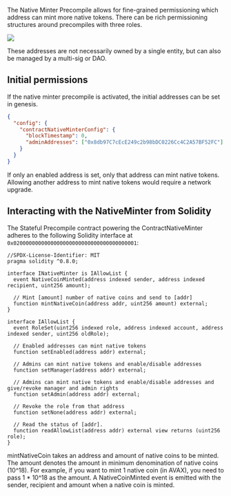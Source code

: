 
The Native Minter Precompile allows for fine-grained permissioning which address can mint more native tokens. There can be rich permissioning structures around precompiles with three roles. 

![](/common-images/evm-precompiles/allowlist-roles.png)

These addresses are not necessarily owned by a single entity, but can also be managed by a multi-sig or DAO.

## Initial permissions

If the native minter precompile is activated, the initial addresses can be set in genesis.

```json
{
  "config": {
    "contractNativeMinterConfig": {
      "blockTimestamp": 0,
      "adminAddresses": ["0x8db97C7cEcE249c2b98bDC0226Cc4C2A57BF52FC"]
    }
  }
}
```

If only an enabled address is set, only that address can mint native tokens. Allowing another address to mint native tokens would require a network upgrade.

## Interacting with the NativeMinter from Solidity

The Stateful Precompile contract powering the ContractNativeMinter adheres to the following Solidity interface at `0x0200000000000000000000000000000000000001`:

```solidity title="Native Minter"
//SPDX-License-Identifier: MIT
pragma solidity ^0.8.0;

interface INativeMinter is IAllowList {
  event NativeCoinMinted(address indexed sender, address indexed recipient, uint256 amount);

  // Mint [amount] number of native coins and send to [addr]
  function mintNativeCoin(address addr, uint256 amount) external;
}

interface IAllowList {
  event RoleSet(uint256 indexed role, address indexed account, address indexed sender, uint256 oldRole);

  // Enabled addresses can mint native tokens
  function setEnabled(address addr) external;  

  // Admins can mint native tokens and enable/disable addresses
  function setManager(address addr) external;
  
  // Admins can mint native tokens and enable/disable addresses and give/revoke manager and admin rights
  function setAdmin(address addr) external;

  // Revoke the role from that address
  function setNone(address addr) external;

  // Read the status of [addr].
  function readAllowList(address addr) external view returns (uint256 role);
}
```

mintNativeCoin takes an address and amount of native coins to be minted. The amount denotes the amount in minimum denomination of native coins (10^18). For example, if you want to mint 1 native coin (in AVAX), you need to pass 1 * 10^18 as the amount. A NativeCoinMinted event is emitted with the sender, recipient and amount when a native coin is minted.